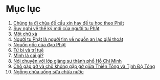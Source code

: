 # Mục lục {- #muc-luc}

1. [Chúng ta đi chùa để cầu xin hay để tu học theo Phật](#cau-xin-hay-hoc-phat)  
2. [Suy nghĩ về thế kỷ mới của người tu Phật](#the-ky-moi-cua-nguoi-tu-phat)  
3. [Một chữ xả](#mot-chu-xa)  
4. [Người tu Phật là người tìm về nguồn an lạc giải thoát](#tim-ve-giai-thoat)  
5. [Nguồn gốc của đạo Phật](#nguon-goc-dao-phat)  
6. [Từ bi và trí tuệ](#tu-bi-va-tri-tue)  
7. [Mình là cái gì?](#minh-la-cai-gi)  
8. [Nói chuyện với lớp giảng sư thành phố Hồ Chí Minh](#noi-chuyen-voi-lop-giang-su)  
9. [Chỗ gặp gỡ và chỗ không gặp gỡ giữa Thiền Tông và Tịnh Độ Tông](#thien-tong-va-tinh-do-tong)  
10. [Ngỗng chúa uống sữa chừa nước](#ngong-chua-uong-sua-chua-nuoc)  
